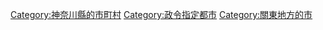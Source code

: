{{Catnav|頁面分類|地理|各國地理|日本地理|日本城市}}
{{Catnav|頁面分類|地理|各國地理|各國城市|日本城市}}
{{Catnav|頁面分類|人类社会|城市|各國城市|日本城市}}

{{catmore}}
{{Commonscat|Kawasaki, Kanagawa}}
{{DEFAULTSORT:Kawasaki-shi}}
[[Category:神奈川縣的市町村|Category:神奈川縣的市町村]]
[[Category:政令指定都市|Category:政令指定都市]]
[[Category:關東地方的市|Category:關東地方的市]]